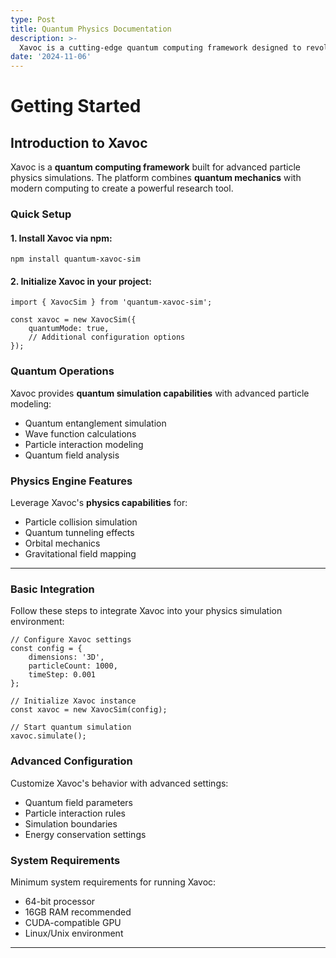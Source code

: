 ```yaml
---
type: Post
title: Quantum Physics Documentation
description: >-
  Xavoc is a cutting-edge quantum computing framework designed to revolutionize particle physics simulations. This documentation provides comprehensive information about Xavoc's capabilities, integration processes, and technical specifications.
date: '2024-11-06'
---
```


# Getting Started


## Introduction to Xavoc

Xavoc is a **quantum computing framework** built for advanced particle physics simulations. The platform combines **quantum mechanics** with modern computing to create a powerful research tool.

### Quick Setup

#### 1. Install Xavoc via npm:

```
npm install quantum-xavoc-sim
```

#### 2. Initialize Xavoc in your project:

```
import { XavocSim } from 'quantum-xavoc-sim';

const xavoc = new XavocSim({
    quantumMode: true,
    // Additional configuration options
});
```

### Quantum Operations

Xavoc provides **quantum simulation capabilities** with advanced particle modeling:

*   Quantum entanglement simulation
*   Wave function calculations
*   Particle interaction modeling
*   Quantum field analysis

### Physics Engine Features

Leverage Xavoc's **physics capabilities** for:

*   Particle collision simulation
*   Quantum tunneling effects
*   Orbital mechanics
*   Gravitational field mapping

***

### Basic Integration

Follow these steps to integrate Xavoc into your physics simulation environment:

```
// Configure Xavoc settings
const config = {
    dimensions: '3D',
    particleCount: 1000,
    timeStep: 0.001
};

// Initialize Xavoc instance
const xavoc = new XavocSim(config);

// Start quantum simulation
xavoc.simulate();
```

### Advanced Configuration

Customize Xavoc's behavior with advanced settings:

*   Quantum field parameters
*   Particle interaction rules
*   Simulation boundaries
*   Energy conservation settings

### System Requirements

Minimum system requirements for running Xavoc:

*   64-bit processor
*   16GB RAM recommended
*   CUDA-compatible GPU
*   Linux/Unix environment
***

